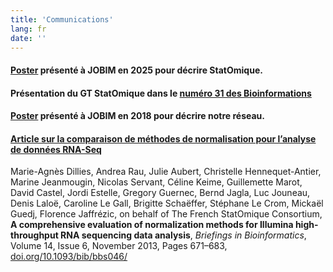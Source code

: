 ```yaml
---
title: 'Communications'
lang: fr
date: ''
---
```


#### [Poster](media/PosterA0-StatOmique-Jobim2025.pdf) présenté à **JOBIM en 2025** pour décrire StatOmique.

#### Présentation du GT StatOmique dans le [numéro 31 des Bioinformations](https://bioinformations.fr/old/31)

#### [Poster](media/PosterA0-StatOmique-Jobim2018-V3.pdf) présenté à **JOBIM en 2018** pour décrire notre réseau.

#### [Article sur la comparaison de méthodes de normalisation pour l'analyse de données RNA-Seq](https://doi.org/10.1093/bib/bbs046)

Marie-Agnès Dillies, Andrea Rau, Julie Aubert, Christelle Hennequet-Antier, Marine Jeanmougin, Nicolas Servant, Céline Keime, Guillemette Marot, David Castel, Jordi Estelle, Gregory Guernec, Bernd Jagla, Luc Jouneau, Denis Laloë, Caroline Le Gall, Brigitte Schaëffer, Stéphane Le Crom, Mickaël Guedj, Florence Jaffrézic, on behalf of The French StatOmique Consortium, **A comprehensive evaluation of normalization methods for Illumina high-throughput RNA sequencing data analysis**, *Briefings in Bioinformatics*, Volume 14, Issue 6, November 2013, Pages 671--683, [doi.org/10.1093/bib/bbs046/](https://doi.org/10.1093/bib/bbs046)
